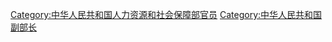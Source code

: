 [[Category:中华人民共和国人力资源和社会保障部官员|Category:中华人民共和国人力资源和社会保障部官员]]
[[Category:中华人民共和国副部长|Category:中华人民共和国副部长]]